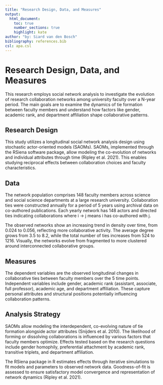 ```yaml
---
title: "Research Design, Data, and Measures"
output:
  html_document:
    toc: true
    number_sections: true
    highlight: kate
author: "by: Siard van den Bosch"
bibliography: references.bib
csl: apa.csl
---
```



# Research Design, Data, and Measures
This research employs social network analysis to investigate the evolution of research collaboration networks among university faculty over a N-year period. The main goals are to examine the dynamics of tie formation between faculty members and understand how factors like gender, academic rank, and department affiliation shape collaborative patterns. 

## Research Design 
This study utilizes a longitudinal social network analysis design using stochastic actor-oriented models (SAOMs). SAOMs, implemented through the RSiena software package, allow modeling the co-evolution of networks and individual attributes through time (Ripley et al. 2021). This enables studying reciprocal effects between collaboration choices and faculty characteristics.

## Data
The network population comprises 148 faculty members across science and social science departments at a large research university. Collaboration ties were constructed annually for a period of 5 years using archival data on co-authored publications. Each yearly network has 148 actors and directed ties indicating collaborations where i → j means i has co-authored with j.  

The observed networks show an increasing trend in density over time, from 0.024 to 0.056, reflecting more collaborative activity. The average degree grows from 3.5 to 8.2, while the total number of ties increases from 524 to 1216. Visually, the networks evolve from fragmented to more clustered around interconnected collaborative groups.  

## Measures
The dependent variables are the observed longitudinal changes in collaborative ties between faculty members over the 5 time points. Independent variables include gender, academic rank (assistant, associate, full professor), academic age, and department affiliation. These capture personal attributes and structural positions potentially influencing collaboration patterns. 

## Analysis Strategy
SAOMs allow modeling the interdependent, co-evolving nature of tie formation alongside actor attributes (Snijders et al. 2010). The likelihood of forming or dissolving collaborations is influenced by various factors that faculty members optimize. Effects tested based on the research questions include gender homophily, preferential attachment by academic rank, transitive triplets, and department affiliation. 

The RSiena package in R estimates effects through iterative simulations to fit models and parameters to observed network data. Goodness-of-fit is assessed to ensure satisfactory model convergence and representation of network dynamics (Ripley et al. 2021).
